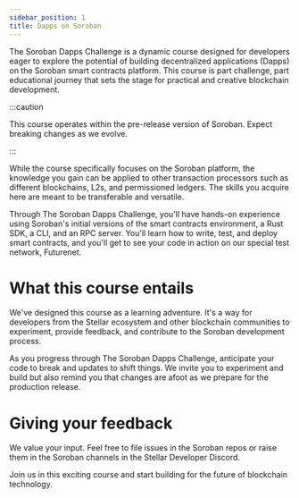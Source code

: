 ```yaml
---
sidebar_position: 1
title: Dapps on Soroban
---
```


The Soroban Dapps Challenge is a dynamic course designed for developers eager to explore the potential of building decentralized applications (Dapps) on the Soroban smart contracts platform. This course is part challenge, part educational journey that sets the stage for practical and creative blockchain development.

:::caution

This course operates within the pre-release version of Soroban. Expect breaking changes as we evolve.

:::

While the course specifically focuses on the Soroban platform, the knowledge you gain can be applied to other transaction processors such as different blockchains, L2s, and permissioned ledgers. The skills you acquire here are meant to be transferable and versatile.

Through The Soroban Dapps Challenge, you'll have hands-on experience using Soroban's initial versions of the smart contracts environment, a Rust SDK, a CLI, and an RPC server. You'll learn how to write, test, and deploy smart contracts, and you'll get to see your code in action on our special test network, Futurenet.

# What this course entails

We've designed this course as a learning adventure. It's a way for developers from the Stellar ecosystem and other blockchain communities to experiment, provide feedback, and contribute to the Soroban development process.

As you progress through The Soroban Dapps Challenge, anticipate your code to break and updates to shift things. We invite you to experiment and build but also remind you that changes are afoot as we prepare for the production release.

# Giving your feedback

We value your input. Feel free to file issues in the Soroban repos or raise them in the Soroban channels in the Stellar Developer Discord.

Join us in this exciting course and start building for the future of blockchain technology.
